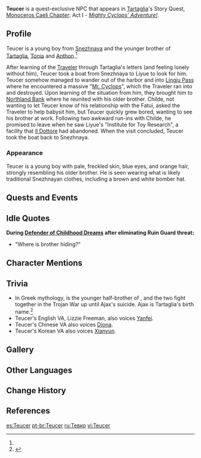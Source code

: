 {{Character Infobox
|type             = Quest NPC
|image            = NPC Teucer.png
|region           = Snezhnaya
|location         = Liyue
|voiceEN          = [[imdb:nm5213242|Lizzie Freeman]]<ref>Twitter: [https://twitter.com/LizzieRFreeman/status/1336407420868853761 EN VA Self Announcement]</ref>
|voiceCN          = [https://zh.moegirl.org.cn/诺亚(配音演员) Nuoya ({{zh|诺亚}})]<ref>Bilibili: [https://space.bilibili.com/188662 CN VA's Bio]</ref>
|voiceJP          = {{w|Mutsumi Tamura|Tamura Mutsumi ({{ja|田村 睦心}})}}<ref name="JP CV tweet">Twitter: [https://twitter.com/Genshin_7/status/1325740005646430208 JP VA Announcement]</ref>
|voiceKR          = {{w|ko:강시현|Kang Si-hyeon ({{ko|강시현}})}}<ref>Twitter: [https://twitter.com/kkangchoding/status/1346481762000543752 KR VA Self Announcement]</ref>
|sibling          = Tartaglia
|siblingNote      = older brother
|sibling2         = Tonia
|siblingNote2     = older sister
|sibling3         = Anthon
|siblingNote3     = older brother
}}
'''Teucer''' is a quest-exclusive NPC that appears in [[Tartaglia]]'s Story Quest, [[Monoceros Caeli Chapter]]: Act I - ''[[Mighty Cyclops' Adventure!]]''.
<!--
==Location==
<gallery>
NPC Location Teucer.png|Teucer's location
NPC Location Teucer Context.png|Additional context
</gallery>
-->
==Profile==
Teucer is a young boy from [[Snezhnaya]] and the younger brother of [[Tartaglia]], [[Tonia]] and [[Anthon]].<ref name="JP CV tweet" />

After learning of the [[Traveler]] through Tartaglia's letters (and feeling lonely without him), Teucer took a boat from Snezhnaya to Liyue to look for him. Teucer somehow managed to wander out of the harbor and into [[Lingju Pass]] where he encountered a massive "[[Ruin Guard|Mr. Cyclops]]", which the Traveler ran into and destroyed. Upon learning of the situation from him, they brought him to [[Northland Bank]] where he reunited with his older brother. Childe, not wanting to let Teucer know of his relationship with the Fatui, asked the Traveler to help babysit him, but Teucer quickly grew bored, wanting to see his brother at work. Following two awkward run-ins with Childe, he promised to leave when he saw Liyue's "Institute for Toy Research", a facility that [[Il Dottore]] had abandoned. When the visit concluded, Teucer took the boat back to Snezhnaya.

===Appearance===
Teucer is a young boy with pale, freckled skin, blue eyes, and orange hair, strongly resembling his older brother. He is seen wearing what is likely traditional Snezhnayan clothes, including a brown and white bomber hat.

==Quests and Events==
{{Quests and Events}}

==Idle Quotes==
'''During [[Defender of Childhood Dreams]] after eliminating Ruin Guard threat:'''
* "Where is brother hiding?"

==Character Mentions==
{{Character Mentions}}

==Trivia==
* In Greek mythology, {{w|Teucer}} is the younger half-brother of {{w|Ajax the Great|Ajax}}, and the two fight together in the Trojan War up until Ajax's suicide. Ajax is Tartaglia's birth name.<ref name="Tartaglia CS 3">{{Ref/CS|Tartaglia|3}}</ref>
* Teucer's English VA, Lizzie Freeman, also voices [[Yanfei]].
* Teucer's Chinese VA also voices [[Diona]].
* Teucer's Korean VA also voices [[Xianyun]].

==Gallery==
{{Files by Character Gallery|Voice Actor Announcements¦Character Shorts¦Official Media}}

==Other Languages==
{{Other Languages|default_hidden = 1
|en      = Teucer
|zhs     = 托克
|zhs_rm  = Tuōkè
|zht     = 托克
|zht_rm  = Tuōkè
|ja      = テウセル
|ko      = 테우세르
|es      = Teucer
|fr      = Teucer
|ru      = Тевкр
|th      = Teucer
|vi      = Teucer
|de      = Teucer
|id      = Teucer
|pt      = Teucer
|tr      = Teucer
|it      = Teucer
}}

==Change History==
{{Change History|1.1}}

==References==
{{Reflist|2}}

[[es:Teucer]]
[[pt-br:Teucer]]
[[ru:Тевкр]]
[[vi:Teucer]]